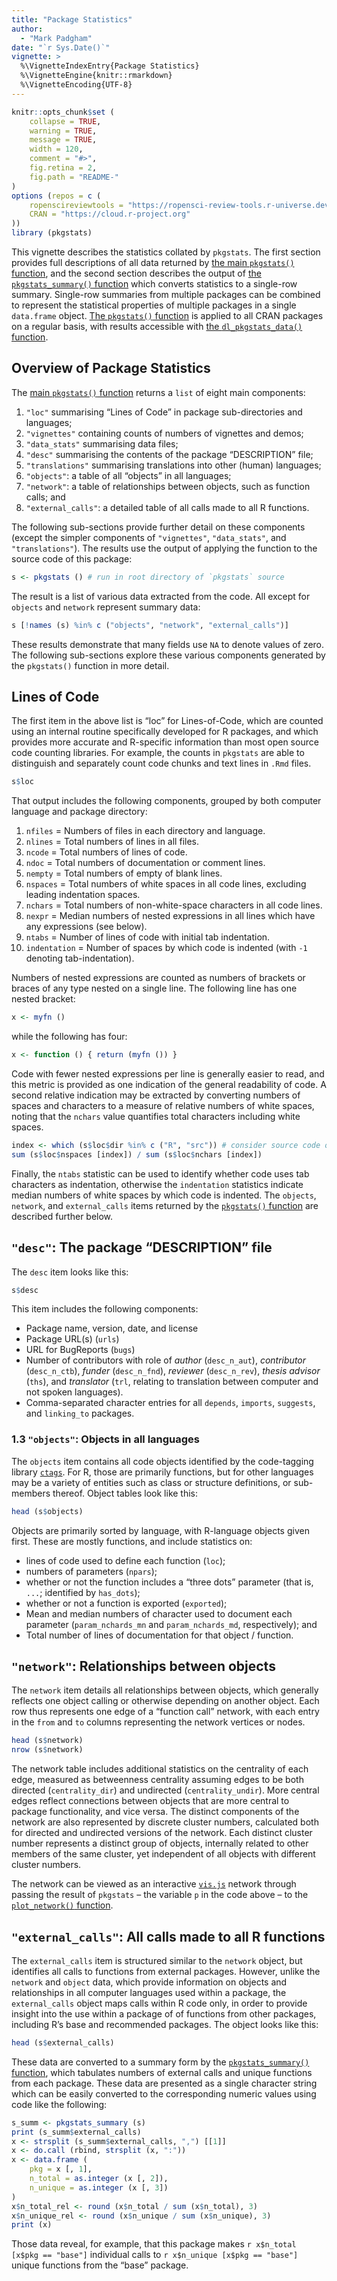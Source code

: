 ```yaml
---
title: "Package Statistics"
author: 
  - "Mark Padgham"
date: "`r Sys.Date()`"
vignette: >
  %\VignetteIndexEntry{Package Statistics}
  %\VignetteEngine{knitr::rmarkdown}
  %\VignetteEncoding{UTF-8}
---
```


```r
knitr::opts_chunk$set (
    collapse = TRUE,
    warning = TRUE,
    message = TRUE,
    width = 120,
    comment = "#>",
    fig.retina = 2,
    fig.path = "README-"
)
options (repos = c (
    ropenscireviewtools = "https://ropensci-review-tools.r-universe.dev",
    CRAN = "https://cloud.r-project.org"
))
library (pkgstats)
```

This vignette describes the statistics collated by `pkgstats`. The first
section provides full descriptions of all data returned by [the main
`pkgstats()`
function](https://docs.ropensci.org/pkgstats/reference/pkgstats.html), and the
second section describes the output of [the `pkgstats_summary()`
function](https://docs.ropensci.org/pkgstats/reference/pkgstats_summary.html)
which converts statistics to a single-row summary. Single-row summaries from
multiple packages can be combined to represent the statistical properties of
multiple packages in a single `data.frame` object. [The `pkgstats()`
function](https://docs.ropensci.org/pkgstats/reference/pkgstats.html) is
applied to all CRAN packages on a regular basis, with results accessible with
[the `dl_pkgstats_data()`
function](https://docs.ropensci.org/pkgstats/reference/dl_pkgstats_data.html).

## Overview of Package Statistics

The [main `pkgstats()`
function](https://docs.ropensci.org/pkgstats/reference/pkgstats.html) returns a
`list` of eight main components:

1. `"loc"` summarising "Lines of Code" in package sub-directories and languages;
2. `"vignettes"` containing counts of numbers of vignettes and demos;
3. `"data_stats"` summarising data files;
4. `"desc"` summarising the contents of the package "DESCRIPTION" file;
5. `"translations"` summarising translations into other (human) languages;
6. `"objects"`: a table of all "objects" in all languages;
7. `"network"`: a table of relationships between objects, such as function calls; and
8. `"external_calls"`: a detailed table of all calls made to all R functions.

The following sub-sections provide further detail on these components (except
the simpler components of `"vignettes"`, `"data_stats"`, and `"translations"`).
The results use the output of applying the function to the source code of this package:

```r
s <- pkgstats () # run in root directory of `pkgstats` source
```

The result is a list of various data extracted from the code. All except for
`objects` and `network` represent summary data:

```r
s [!names (s) %in% c ("objects", "network", "external_calls")]
```

These results demonstrate that many fields use `NA` to denote values of zero.
The following sub-sections explore these various components generated by the
`pkgstats()` function in more detail.

## Lines of Code

The first item in the above list is "loc" for Lines-of-Code, which are  counted
using an internal routine specifically developed for R packages, and which
provides more accurate and R-specific information than most open source code
counting libraries. For example, the counts in `pkgstats` are able to
distinguish and separately count code chunks and text lines in `.Rmd` files. 

```r
s$loc
```

That output includes the following components, grouped by both computer
language and package directory:

1. `nfiles` = Numbers of files in each directory and language.
2. `nlines` = Total numbers of lines in all files.
3. `ncode` = Total numbers of lines of code.
4. `ndoc` = Total numbers of documentation or comment lines.
5. `nempty` = Total numbers of empty of blank lines.
6. `nspaces` = Total numbers of white spaces in all code lines, excluding
   leading indentation spaces.
7. `nchars` = Total numbers of non-white-space characters in all code lines.
8. `nexpr` = Median numbers of nested expressions in all lines which have any
   expressions (see below).
9. `ntabs` = Number of lines of code with initial tab indentation.
10. `indentation` = Number of spaces by which code is indented (with `-1`
   denoting tab-indentation).

Numbers of nested expressions are counted as numbers of brackets or braces of
any type nested on a single line. The following line has one nested bracket:

```r
x <- myfn ()
```

while the following has four:

```r
x <- function () { return (myfn ()) }
```

Code with fewer nested expressions per line is generally easier to read, and
this metric is provided as one indication of the general readability of
code. A second relative indication may be extracted by converting numbers of
spaces and characters to a measure of relative numbers of white spaces, noting
that the `nchars` value quantifies total characters including white spaces.

```r
index <- which (s$loc$dir %in% c ("R", "src")) # consider source code only
sum (s$loc$nspaces [index]) / sum (s$loc$nchars [index])
```

Finally, the `ntabs` statistic can be used to identify whether code uses tab
characters as indentation, otherwise the `indentation` statistics indicate
median numbers of white spaces by which code is indented. The `objects`,
`network`, and `external_calls` items returned by the [`pkgstats()`
function](https://docs.ropensci.org/pkgstats/reference/pkgstats.html) are
described further below.

## `"desc"`: The package "DESCRIPTION" file

The `desc` item looks like this:

```r
s$desc
```

This item includes the following components:

- Package name, version, date, and license
- Package URL(s) (`urls`)
- URL for BugReports (`bugs`)
- Number of contributors with role of *author* (`desc_n_aut`), *contributor*
  (`desc_n_ctb`), *funder* (`desc_n_fnd`), *reviewer* (`desc_n_rev`), *thesis
  advisor* (`ths`), and *translator* (`trl`, relating to translation between
  computer and not spoken languages).
- Comma-separated character entries for all `depends`, `imports`, `suggests`,
  and `linking_to` packages.

### 1.3 `"objects"`: Objects in all languages

The `objects` item contains all code objects identified by
the code-tagging library [`ctags`](https://ctags.io). For R, those are
primarily functions, but for other languages may be a variety of entities such
as class or structure definitions, or sub-members thereof. Object tables look
like this:

```r
head (s$objects)
```

Objects are primarily sorted by language, with R-language objects given first.
These are mostly functions, and include statistics on:

- lines of code used to define each function (`loc`);
- numbers of parameters (`npars`);
- whether or not the function includes a "three dots" parameter (that is,
  `...`; identified by `has_dots`);
- whether or not a function is exported (`exported`);
- Mean and median numbers of character used to document each parameter
  (`param_nchards_mn` and `param_nchards_md`, respectively); and
- Total number of lines of documentation for that object / function.


## `"network"`: Relationships between objects

The `network` item details all relationships between objects, which generally
reflects one object calling or otherwise depending on another object. Each row
thus represents one edge of a "function call" network, with each entry in the
`from` and `to` columns representing the network vertices or nodes.

```r
head (s$network)
nrow (s$network)
```

The network table includes additional statistics on the centrality of each
edge, measured as betweenness centrality assuming edges to be both directed
(`centrality_dir`) and undirected (`centrality_undir`). More central edges
reflect connections between objects that are more central to package
functionality, and vice versa. The distinct components of the network are also
represented by discrete cluster numbers, calculated both for directed and
undirected versions of the network. Each distinct cluster number represents
a distinct group of objects, internally related to other members of the same
cluster, yet independent of all objects with different cluster numbers.

The network can be viewed as an interactive [`vis.js`](https://visjs.org/)
network through passing the result of `pkgstats` -- the variable `p` in the
code above -- to the [`plot_network()`
function](https://docs.ropensci.org/pkgstats/reference/plot_network.html).

## `"external_calls"`: All calls made to all R functions

The `external_calls` item is structured similar to the `network` object, but
identifies all calls to functions from external packages. However, unlike the
`network` and `object` data, which provide information on objects and
relationships in all computer languages used within a package, the
`external_calls` object maps calls within R code only, in order to provide
insight into the use within a package of of functions from other packages,
including R's base and recommended packages. The object looks like this:

```r
head (s$external_calls)
```

These data are converted to a summary form by the [`pkgstats_summary()`
function](https://docs.ropensci.org/pkgstats/reference/pkgstats_summary.html),
which tabulates numbers of external calls and unique functions from each
package. These data are presented as a single character string which can be
easily converted to the corresponding numeric values using code like the
following:

```r
s_summ <- pkgstats_summary (s)
print (s_summ$external_calls)
x <- strsplit (s_summ$external_calls, ",") [[1]]
x <- do.call (rbind, strsplit (x, ":"))
x <- data.frame (
    pkg = x [, 1],
    n_total = as.integer (x [, 2]),
    n_unique = as.integer (x [, 3])
)
x$n_total_rel <- round (x$n_total / sum (x$n_total), 3)
x$n_unique_rel <- round (x$n_unique / sum (x$n_unique), 3)
print (x)
```

Those data reveal, for example, that this package makes 
`r x$n_total [x$pkg == "base"]` individual calls to
`r x$n_unique [x$pkg == "base"]` unique functions from the "base" package.
